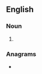 ==English==

===Noun===
{{head|en|noun plural form}}

# {{plural of|numnah|lang=en}}

===Anagrams===
* {{anagrams|en|Hannums}}